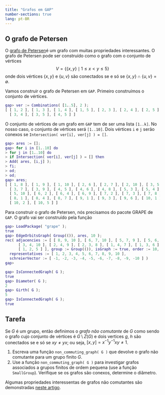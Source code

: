 ```yaml
---
title: "Grafos em GAP"
number-sections: true
lang: pt-BR
---
```



## O grafo de Petersen

O [grafo de Petersen](http://pt.wikipedia.org/wiki/Grafo_de_Petersen)é um grafo com muitas  propriedades interessantes. O grafo de Petersen pode
ser construído como o grafo com o conjunto de vértices 
$$
V=\{\{x,y\}\mid 1\leq x<y\leq 5\}
$$
onde dois vértices $\{x,y\}$ e $\{u,v\}$ são conectados se e só se $\{x,y\}\cap \{u,v\}=\emptyset$.


Vamos construir o grafo de Petersen em `GAP`. Primeiro  construímos o conjunto de vértices. 

```matlab
gap> ver := Combinations( [1..5], 2 );
[ [ 1, 2 ], [ 1, 3 ], [ 1, 4 ], [ 1, 5 ], [ 2, 3 ], [ 2, 4 ], [ 2, 5 ], 
  [ 3, 4 ], [ 3, 5 ], [ 4, 5 ] ]
```


O conjunto de vértices de um grafo em `GAP` tem de ser uma lista `[1..k]`. No nosso caso, o conjunto de vértices será `[1..10]`. Dois vértices `i` e `j`
serão conexos se `Intersection( ver[i], ver[j] ) = []`.

```matlab
gap> ares := [];
gap> for i in [1..10] do
> for j in [1..10] do
> if Intersection( ver[i], ver[j] ) = [] then
> Add( ares, [i,j] );
> fi;
> od;
> od;
gap> ares;
[ [ 1, 8 ], [ 1, 9 ], [ 1, 10 ], [ 2, 6 ], [ 2, 7 ], [ 2, 10 ], [ 3, 5 ], 
  [ 3, 7 ], [ 3, 9 ], [ 4, 5 ], [ 4, 6 ], [ 4, 8 ], [ 5, 3 ], [ 5, 4 ], 
  [ 5, 10 ], [ 6, 2 ], [ 6, 4 ], [ 6, 9 ], [ 7, 2 ], [ 7, 3 ], [ 7, 8 ], 
  [ 8, 1 ], [ 8, 4 ], [ 8, 7 ], [ 9, 1 ], [ 9, 3 ], [ 9, 6 ], [ 10, 1 ], 
  [ 10, 2 ], [ 10, 5 ] ]
```

Para construir o grafo de Petersen, nós precisamos do pacote GRAPE de `GAP`. O grafo vai ser construído pela função

<!--http://www.gap-system.org/Manuals/pkg/grape/htm/CHAP002.htm#SECT002</Link><LinkText><Code>EdgeOrbitsGraph( G, ares, n )</Code></LinkText></URL>. 
O argumento <Arg>G</Arg> é um grupo que age sobre o conjunto de vértices, 
<Arg>ares</Arg> é um conjunto de arestas, e <Arg>n</Arg> é o número de 
vértices. O grafo construído pela função vai ter <Code>[1..n]</Code>
como conjunto de vértices, e o <M>G</M>-fecho de <Arg>ares</Arg> como 
conjunto de arestas. Nos nossos exemplos nós vamos trabalhar com <M>G=1</M>, 
e neste caso o conjunto de arestas vai ser <Arg>ares</Arg>.

-->
```matlab
gap> LoadPackage( "grape" );
true
gap> EdgeOrbitsGraph( Group(()), ares, 10 );
rec( adjacencies := [ [ 8, 9, 10 ], [ 6, 7, 10 ], [ 5, 7, 9 ], [ 5, 6, 8 ], 
      [ 3, 4, 10 ], [ 2, 4, 9 ], [ 2, 3, 8 ], [ 1, 4, 7 ], [ 1, 3, 6 ], 
      [ 1, 2, 5 ] ], group := Group(()), isGraph := true, order := 10, 
  representatives := [ 1, 2, 3, 4, 5, 6, 7, 8, 9, 10 ], 
  schreierVector := [ -1, -2, -3, -4, -5, -6, -7, -8, -9, -10 ] )
gap> 
```

```matlab
gap> IsConnectedGraph( G );
true
gap> Diameter( G );
2
gap> Girth( G );
5
gap> IsConnectedGraph( G );
true
```
## Tarefa



Se $G$ é um grupo, então definimos o *grafo não comutante* de $G$ como sendo o grafo cujo conjunto de vértices é $G\setminus Z(G)$ e dois vertices $g,\ h$ são conectados se e só se $xy\neq yx$; ou seja, $[x,y]=x^{-1}y^{-1}xy\neq 1$.


1. Escreva uma função `non_commuting_graph( G )` que devolve o grafo não comutante para um grupo finito $G$.
2. Use a função `non_commuting_graph( G )` para investigar grafos associados a grupos finitos de ordem pequena (use a função
`SmallGroup`). Verifique se os grafos são conexos, determine o diâmetro.

Algumas propriedades interessentas de grafos não comutantes são demonstradas [neste artigo](http://www.sciencedirect.com/science/article/pii/S002186930600113X#).
